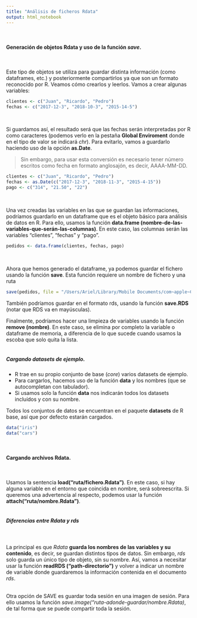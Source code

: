 ```yaml
---
title: "Análisis de ficheros Rdata"
output: html_notebook
---
```

\

#### Generación de objetos Rdata y uso de la función _**save**_.
\

Este tipo de objetos se utiliza para guardar distinta información (como dataframes, etc.) y posteriormente compartirlos ya que son un formato reconocido por R. Veamos cómo crearlos y leerlos. Vamos a crear algunas variables:

```r
clientes <- c("Juan", "Ricardo", "Pedro")
fechas <- c("2017-12-3", "2018-10-3", "2015-14-5")
```
\

Si guardamos así, el resultado será que las fechas serán interpretadas por R como caracteres (podemos verlo en la pestaña **Global Enviroment** donde en el tipo de valor se indicará _chr_). Para evitarlo, vamos a guardarlo haciendo uso de la opción **as.Date**. 

> Sin embargo, para usar esta conversión es necesario tener número escritos como fecha en formato anglosajón, es decir, AAAA-MM-DD.

```r
clientes <- c("Juan", "Ricardo", "Pedro")
fechas <- as.Date(c("2017-12-3", "2018-11-3", "2015-4-15"))
pago <- c("314", "21.50", "22")
```
\

Una vez creadas las variables en las que se guardan las informaciones, podríamos guardarlo en un dataframe que es el objeto básico para análisis de datos en R. Para ello, usamos la función **data.frame (nombre-de-las-variables-que-serán-las-columnas)**. En este caso, las columnas serán las variables "clientes", "fechas" y "pago".

```r
pedidos <- data.frame(clientes, fechas, pago)
```
\

Ahora que hemos generado el dataframe, ya podemos guardar el fichero usando la función **save**. Esta función requiere un nombre de fichero y una ruta

```r
save(pedidos, file = "/Users/Ariel/Library/Mobile Documents/com~apple~CloudDocs/AADD/DataScience-con-RStudio/Datos/tema1/pedidos_ariel.Rdata")
```

También podríamos guardar en el formato rds, usando la función **save.RDS** (notar que RDS va en mayúsculas).

Finalmente, podríamos hacer una limpieza de variables usando la función **remove (nombre)**. En este caso, se elimina por completo la variable o dataframe de memoria, a diferencia de lo que sucede cuando usamos la escoba que solo quita la lista.
\
\

##### Cargando datasets de ejemplo.

+ R trae en su propio conjunto de base (_core_) varios datasets de ejemplo. 
+ Para cargarlos, hacemos uso de la función **data** y los nombres (que se autocompletan con tabulador). 
+ Si usamos solo la función **data** nos indicarán todos los datasets incluídos y con su nombre. 

Todos los conjuntos de datos se encuentran en el paquete **datasets** de R base, así que por defecto estarán cargados.

```r
data("iris")
data("cars")
```
\


#### Cargando archivos Rdata.
\

Usamos la sentencia **load("ruta/fichero.Rdata")**. En este caso, si hay alguna variable en el entorno que coincida en nombre, será sobreescrita. Si queremos una advertencia al respecto, podemos usar la función **attach("ruta/nombre.Rdata")**.
\
\

##### Diferencias entre Rdata y rds
\

La principal es que _Rdata_ **guarda los nombres de las variables y su contenido**, es decir, se guardan distintos tipos de datos. Sin embargo, _rds_ solo guarda un único tipo de objeto, sin su nombre. Así, vamos a necesitar usar la función **readRDS ("path-directorio")** y volver a indicar un nombre de variable donde guardaremos la información contenida en el documento _rds_.
\
\

Otra opción de SAVE es guardar toda sesión en una imagen de sesión. Para ello usamos la función _save.image("ruta-adonde-guardar/nombre.Rdata)_, de tal forma que se puede compartir toda la sesión.
